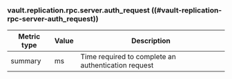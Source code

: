 ### vault.replication.rpc.server.auth_request ((#vault-replication-rpc-server-auth_request))

Metric type | Value | Description
----------- | ----- | -----------
summary     | ms    | Time required to complete an authentication request